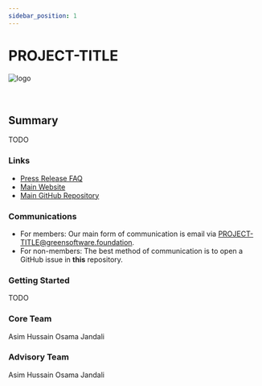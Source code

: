 ```yaml
---
sidebar_position: 1
---
```



# PROJECT-TITLE

<div class="intro-logo">
  <img src="/img/logo.svg" alt="logo" />
</div>
<br />
<br />

## Summary

TODO

### Links

- [Press Release FAQ](#)
- [Main Website](#)
- [Main GitHub Repository](#)

### Communications

- For members: Our main form of communication is email via PROJECT-TITLE@greensoftware.foundation.
- For non-members: The best method of communication is to open a GitHub issue in **this** repository.

### Getting Started

TODO

### Core Team

<!---

Replace the below with your team members. 

There should be a core team with at least a PM

--->

<TeamMembers>
  <TeamMember
    role="PM"
    company="GSF"
    github="jawache"
    twitter="jawache"
    linkedin="jawache"
  >
    Asim Hussain
  </TeamMember>
  <TeamMember
    role="Lead"
    company="Goldman Sachs"
    github="osamajandali"
    twitter="osama_jandali"
    linkedin="osamajandali"
  >
    Osama Jandali
  </TeamMember>
</TeamMembers>

### Advisory Team

<TeamMembers>
  <TeamMember
    role="PM"
    company="GSF"
    github="jawache"
    twitter="jawache"
    linkedin="jawache"
  >
    Asim Hussain
  </TeamMember>
  <TeamMember
    role="Lead"
    company="GSF"
    github="osamajandali"
    twitter="osama_jandali"
    linkedin="osamajandali"
  >
    Osama Jandali
  </TeamMember>
</TeamMembers>
